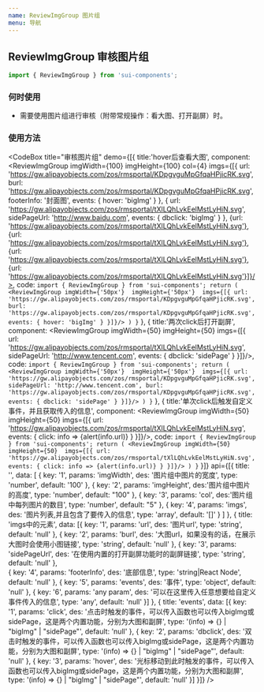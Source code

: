 ```yaml
---
name: ReviewImgGroup 图片组
menu: 导航
---
```



## ReviewImgGroup 审核图片组

```js
import { ReviewImgGroup } from 'sui-components';
```
### 何时使用

- 需要使用图片组进行审核（附带常规操作：看大图、打开副屏）时。

### 使用方法

<CodeBox
  title="审核图片组"
  demo={[{
    title:'hover后查看大图',
    component: <ReviewImgGroup imgWidth={100} 
                               imgHeight={100} 
                               col={4}
                               imgs={[{
                                  url: 'https://gw.alipayobjects.com/zos/rmsportal/KDpgvguMpGfqaHPjicRK.svg',
                                  burl: 'https://gw.alipayobjects.com/zos/rmsportal/KDpgvguMpGfqaHPjicRK.svg',
                                  footerInfo: '封面图',
                                  events: {
                                    hover: 'bigImg'
                                  }
                                }, {
                                  url: 'https://gw.alipayobjects.com/zos/rmsportal/tXlLQhLvkEelMstLyHiN.svg',
                                  sidePageUrl: 'http://www.baidu.com',
                                  events: {
                                    dbclick: 'bigImg'
                                  }
                                }, {url: 'https://gw.alipayobjects.com/zos/rmsportal/tXlLQhLvkEelMstLyHiN.svg'},
                                {url: 'https://gw.alipayobjects.com/zos/rmsportal/tXlLQhLvkEelMstLyHiN.svg'},
                                {url: 'https://gw.alipayobjects.com/zos/rmsportal/tXlLQhLvkEelMstLyHiN.svg'},
                                {url: 'https://gw.alipayobjects.com/zos/rmsportal/tXlLQhLvkEelMstLyHiN.svg'}]}/>,
    code: `import { ReviewImgGroup } from 'sui-components';
      return (
        <ReviewImgGroup imgWidth={'50px'} 
                        imgHeight={'50px'} 
                        imgs={[{
                                url: 'https://gw.alipayobjects.com/zos/rmsportal/KDpgvguMpGfqaHPjicRK.svg',
                                burl: 'https://gw.alipayobjects.com/zos/rmsportal/KDpgvguMpGfqaHPjicRK.svg',
                                events: {
                                  hover: 'bigImg'
                                 }
                              }]}/>
      )
    }`
  }, {
  title:'两次click后打开副屏',
      component: <ReviewImgGroup imgWidth={50} 
                                 imgHeight={50} 
                                 imgs={[{
                                    url: 'https://gw.alipayobjects.com/zos/rmsportal/tXlLQhLvkEelMstLyHiN.svg',
                                    sidePageUrl: 'http://www.tencent.com',
                                    events: {
                                      dbclick: 'sidePage'
                                    }
                                  }]}/>,
      code: `import { ReviewImgGroup } from 'sui-components';
        return (
          <ReviewImgGroup imgWidth={'50px'} 
                          imgHeight={'50px'} 
                          imgs={[{
                                  url: 'https://gw.alipayobjects.com/zos/rmsportal/KDpgvguMpGfqaHPjicRK.svg',
                                  sidePageUrl: 'http://www.tencent.com',
                                  burl: 'https://gw.alipayobjects.com/zos/rmsportal/KDpgvguMpGfqaHPjicRK.svg',
                                  events: {
                                    dbclick: 'sidePage'
                                   }
                                }]}/>
        )
      }`
  },
  {
    title:'单次click后触发自定义事件，并且获取传入的信息',
        component: <ReviewImgGroup imgWidth={50} 
                                   imgHeight={50} 
                                   imgs={[{
                                      url: 'https://gw.alipayobjects.com/zos/rmsportal/tXlLQhLvkEelMstLyHiN.svg',
                                      events: {
                                        click: info => {alert(info.url)}
                                      }
                                    }]}/>,
        code: `import { ReviewImgGroup } from 'sui-components';
          return (
                   <ReviewImgGroup imgWidth={50} 
                                   imgHeight={50} 
                                   imgs={[{
                                      url: 'https://gw.alipayobjects.com/zos/rmsportal/tXlLQhLvkEelMstLyHiN.svg',
                                      events: {
                                        click: info => {alert(info.url)}
                                      }
                                    }]}/>
          )
        }`
    }]}
  api={[{
        title: '',
        data: [
      {
        key: '1',
        params: 'imgWidth',
        des: '图片组中图片的宽度',
        type: 'number',
        default: '100'
      },
      {
        key: '2',
        params: 'imgHeight',
        des:'图片组中图片的高度',
        type: 'number',
        default: "100"
      },
      {
        key: '3',
        params: 'col',
        des:'图片组中每列图片的数目',
        type: 'number',
        default: "5"
      },
      {
        key: '4',
        params: 'imgs',
        des: '图片列表,并且包含了要传入的信息',
        type: 'array',
        default: '[]'
      }
    ]
    }, {
      title: 'imgs中的元素',
      data: [{
        key: '1',
        params: 'url',
        des: '图片url',
        type: 'string',
        default: 'null'
      },
       {
         key: '2',
         params: 'burl',
         des: '大图url，如果没有的话，在展示大图时会使用小图链接',
         type: 'string',
         default: 'null'
      },
      {
        key: '3',
        params: 'sidePageUrl',
        des: '在使用内置的打开副屏功能时的副屏链接',
        type: 'string',
        default: 'null'
      },      
      {
        key: '4',
        params: 'footerInfo',
        des: '底部信息',
        type: 'string|React Node',
        default: 'null'
      }, 
      {
        key: '5',
        params: 'events',
        des: '事件',
        type: 'object',
        default: 'null'
      },
      {
        key: '6',
        params: 'any param',
        des: '可以在这里传入任意想要给自定义事件传入的信息',
        type: 'any',
        default: 'null'
      }]
    }, {
      title: 'events',
      data: [{
        key: '1',
        params: 'click',
        des: '点击时触发的事件，可以传入函数也可以传入bigImg或sidePage，这是两个内置功能，分别为大图和副屏',
        type: '(info) => {} | "bigImg" | "sidePage"',
        default: 'null'
      }, 
      {
        key: '2',
        params: 'dbclick',
        des: '双击时触发的事件，可以传入函数也可以传入bigImg或sidePage，这是两个内置功能，分别为大图和副屏',
        type: '(info) => {} | "bigImg" | "sidePage"',
        default: 'null'
      }, 
      {
         key: '3',
         params: 'hover',
         des: '光标移动到此时触发的事件，可以传入函数也可以传入bigImg或sidePage，这是两个内置功能，分别为大图和副屏',
         type: '(info) => {} | "bigImg" | "sidePage"',
         default: 'null'
       }]
    }]}
/>
